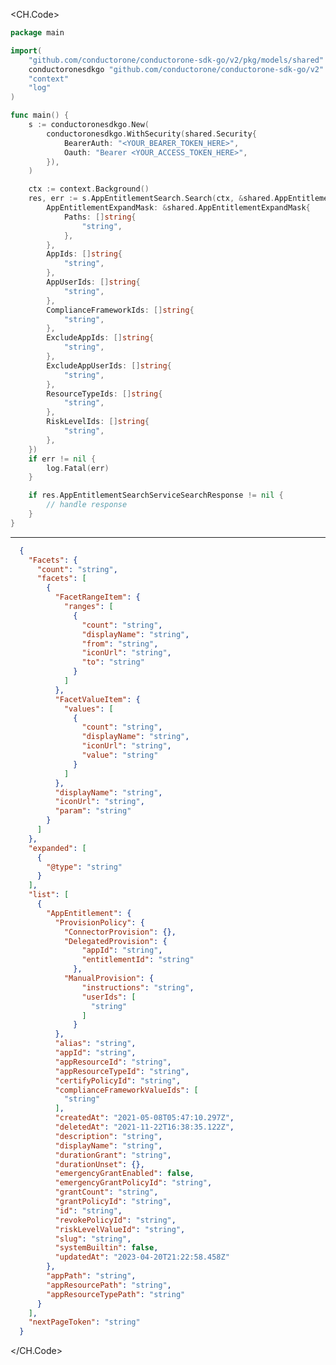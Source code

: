 
<CH.Code>
```go Search.go
package main

import(
	"github.com/conductorone/conductorone-sdk-go/v2/pkg/models/shared"
	conductoronesdkgo "github.com/conductorone/conductorone-sdk-go/v2"
	"context"
	"log"
)

func main() {
    s := conductoronesdkgo.New(
        conductoronesdkgo.WithSecurity(shared.Security{
            BearerAuth: "<YOUR_BEARER_TOKEN_HERE>",
            Oauth: "Bearer <YOUR_ACCESS_TOKEN_HERE>",
        }),
    )

    ctx := context.Background()
    res, err := s.AppEntitlementSearch.Search(ctx, &shared.AppEntitlementSearchServiceSearchRequest{
        AppEntitlementExpandMask: &shared.AppEntitlementExpandMask{
            Paths: []string{
                "string",
            },
        },
        AppIds: []string{
            "string",
        },
        AppUserIds: []string{
            "string",
        },
        ComplianceFrameworkIds: []string{
            "string",
        },
        ExcludeAppIds: []string{
            "string",
        },
        ExcludeAppUserIds: []string{
            "string",
        },
        ResourceTypeIds: []string{
            "string",
        },
        RiskLevelIds: []string{
            "string",
        },
    })
    if err != nil {
        log.Fatal(err)
    }

    if res.AppEntitlementSearchServiceSearchResponse != nil {
        // handle response
    }
}
```
---

```json Example Response
  {
    "Facets": {
      "count": "string",
      "facets": [
        {
          "FacetRangeItem": {
            "ranges": [
              {
                "count": "string",
                "displayName": "string",
                "from": "string",
                "iconUrl": "string",
                "to": "string"
              }
            ]
          },
          "FacetValueItem": {
            "values": [
              {
                "count": "string",
                "displayName": "string",
                "iconUrl": "string",
                "value": "string"
              }
            ]
          },
          "displayName": "string",
          "iconUrl": "string",
          "param": "string"
        }
      ]
    },
    "expanded": [
      {
        "@type": "string"
      }
    ],
    "list": [
      {
        "AppEntitlement": {
          "ProvisionPolicy": {
            "ConnectorProvision": {},
            "DelegatedProvision": {
                "appId": "string",
                "entitlementId": "string"
              },
            "ManualProvision": {
                "instructions": "string",
                "userIds": [
                  "string"
                ]
              }
          },
          "alias": "string",
          "appId": "string",
          "appResourceId": "string",
          "appResourceTypeId": "string",
          "certifyPolicyId": "string",
          "complianceFrameworkValueIds": [
            "string"
          ],
          "createdAt": "2021-05-08T05:47:10.297Z",
          "deletedAt": "2021-11-22T16:38:35.122Z",
          "description": "string",
          "displayName": "string",
          "durationGrant": "string",
          "durationUnset": {},
          "emergencyGrantEnabled": false,
          "emergencyGrantPolicyId": "string",
          "grantCount": "string",
          "grantPolicyId": "string",
          "id": "string",
          "revokePolicyId": "string",
          "riskLevelValueId": "string",
          "slug": "string",
          "systemBuiltin": false,
          "updatedAt": "2023-04-20T21:22:58.458Z"
        },
        "appPath": "string",
        "appResourcePath": "string",
        "appResourceTypePath": "string"
      }
    ],
    "nextPageToken": "string"
  }
```
</CH.Code>
